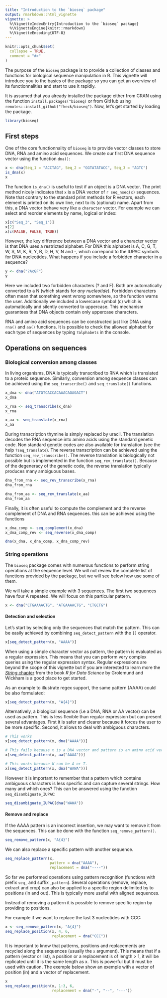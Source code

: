 ```yaml
---
title: "Introduction to the `bioseq` package"
output: rmarkdown::html_vignette
vignette: >
  %\VignetteIndexEntry{Introduction to the `bioseq` package}
  %\VignetteEngine{knitr::rmarkdown}
  %\VignetteEncoding{UTF-8}
---
```


```r
knitr::opts_chunk$set(
  collapse = TRUE,
  comment = "#>"
)
```


The purpose of the `bioseq` package is to provide a collection of classes and functions for biological sequence manipulation in R. This vignette will introduce you to the basics of the package so you can get an overview of its functionnalities and start to use it rapidly.

It is assumed that you already installed the package either from CRAN using the function `install.packages("bioseq)` or from GitHub using `remotes::install_github("fkeck/bioseq")`. Now, let's get started by loading the package.

```r
library(bioseq)
```

## First steps

One of the core functionnality of `bioseq` is to provide vector classes to store DNA, RNA and amino acid sequences. We create our first DNA sequence vector using the function `dna()`:

```r
x <- dna(Seq_1 = "ACCTAG", Seq_2 = "GGTATATACC", Seq_3 = "AGTC")
is_dna(x)
x
```

The function `is_dna()` is useful to test if an object is a DNA vector. The print method nicely indicates that `x` is a DNA vector of `r seq_nseq(x)` sequences. Note that contrary to the standard print methods for R vectors, each element is printed on its own line, next to its (optional) name. Apart from this, a DNA vector behave very like a `character` vector. For example we can select and reorder elements by name, logical or index:

```r
x[c("Seq_3", "Seq_1")]
x[2]
x[c(FALSE, FALSE, TRUE)]
```

However, the key difference between a DNA vector and a character vector is that DNA uses a restricted alphabet. For DNA this alphabet is A, C, G, T, W, S, M, K, R, Y, B, D, H, V, N and -, which correpond to the IUPAC symbols for DNA nucleotides. What happens if you include a forbidden character in a sequence?

```r
y <- dna("?AcGF")
y
```

Here we included two forbidden characters (? and F). Both are automatically converted to a N (which stands for *any nucleotide*). Forbidden characters often mean that something went wrong somewhere, so the function warns the user. Additionally we included a lowercase symbol (c) which is automatically and silently converted to uppercase. This mechanism guarantees that DNA objects contain only uppercase characters.

RNA and amino acid sequences can be constructed just like DNA using `rna()` and `aa()` functions. It is possible to check the allowed alphabet for each type of sequences by typing `?alphabets` in the console.

## Operations on sequences

### Biological conversion among classes

In living organisms, DNA is typically transcribed to RNA which is translated to a proteic sequence. Similarly, conversion among sequence classes can be achieved using the `seq_transcribe()` and `seq_translate()` functions.

```r
x_dna <- dna("ATGTCACCACAAACAGAGACT")
x_dna

x_rna <- seq_transcribe(x_dna)
x_rna

x_aa <- seq_translate(x_rna)
x_aa
```

During transcription thymine is simply replaced by uracil. The translation decodes the RNA sequence into amino acids using the standard genetic code. Non standard genetic codes are also available for translation (see the help `?seq_translate`). The reverse transcription can be achieved using the function `seq_rev_transcribe()`. The reverse translation is biologically not possible but is implemented in the function `seq_rev_translate()`. Because of the degeneracy of the genetic code, the reverse translation typically produces many ambiguous bases.

```r
dna_from_rna <- seq_rev_transcribe(x_rna)
dna_from_rna

dna_from_aa <- seq_rev_translate(x_aa)
dna_from_aa
```

Finally, it is often useful to compute the complement and the reverse complement of DNA and RNA sequences. this can be achieved using the functions
```r
x_dna_comp <- seq_complement(x_dna)
x_dna_comp_rev <- seq_reverse(x_dna_comp)

dna(x_dna, x_dna_comp, x_dna_comp_rev)
```



### String operations

The `bioseq` package comes with numerous functions to perform string operations at the sequence level. We will not review the complete list of functions provided by the package, but we will see below how use some of them. 

We will take a simple example with 3 sequences. The first two sequences have four A repeated. We will focus on this particular pattern.

```r
x <- dna("CTGAAAACTG", "ATGAAAACTG", "CTGCTG")
```

#### Detection and selection

Let's start by selecting only the sequences that match the pattern. This can be easily achieved by combining `seq_detect_pattern` with the `[]` operator.
```r
x[seq_detect_pattern(x, "AAAA")]
```

When using a simple character vector as pattern, the pattern is evaluated as a regular expression. This means that you can perform very complex queries using the regular expression syntax. Regular expressions are beyond the scope of this vignette but if you are interested to learn more the [*String* chapter](https://r4ds.had.co.nz/strings.html) from the book *R for Data Science* by Grolemund and Wickham is a good place to get started.

As an example to illustrate regex support, the same pattern (AAAA) could be also formulated:

```r
x[seq_detect_pattern(x, "A{4}")]
```

Alternatively, a biological sequence (i.e a DNA, RNA or AA vector) can be used as pattern. This is less flexible than regular expression but can present several advantages. First it is safer and clearer because it forces the user to be more specific. Second, it allows to deal with ambiguous characters.

```r
# This works
x[seq_detect_pattern(x, dna("AAAA"))]
```

```r
# This fails because x is a DNA vector and pattern is an amino acid vector
x[seq_detect_pattern(x, aa("AAAA"))]
```

```r
# This works because W can be A or T.
x[seq_detect_pattern(x, dna("WAWA"))]
```

However it is important to remember that a pattern which contains ambiguous characters is less specific and can capture several strings. How many and which ones? This can be answered using the function `seq_disambiguate_IUPAC`:

```r
seq_disambiguate_IUPAC(dna("WAWA"))
```

#### Remove and replace

If the AAAA pattern is an incorrect insertion, we may want to remove it from the sequences. This can be done with the function `seq_remove_pattern()`.

```r
seq_remove_pattern(x, "A{4}")
```

We can also replace a specific pattern with another sequence.
```r
seq_replace_pattern(x,
                    pattern = dna("AAAA"),
                    replacement = dna("----"))
```

So far we performed operations using pattern recognition (functions with prefix `seq_` and suffix `_pattern`). Several operations (remove, replace, extract and crop) can also be applied to a specific region delimited by to positions (in and out). This is typically more useful with aligned sequences.

Instead of removing a pattern it is possible to remove specific region by providing to positions.

For example if we want to replace the last 3 nucleotides with CCC:

```r
x <- seq_remove_pattern(x, "A{4}")
seq_replace_position(x, 4, 6,
                     replacement = dna("CCC"))
```

It is important to know that patterns, positions and replacements are recycled along the sequences (usually the `x` argument). This means that if a pattern (vector or list), a position or a replacement is of length > 1, it will be replicated until it is the same length as x. This is powerful but it must be used with caution.
The exemple below show an exemple with a vector of position (in) and a vector of replacement.

```r
x
seq_replace_position(x, 1:3, 6,
                     replacement = dna("-", "--", "---"))
```
